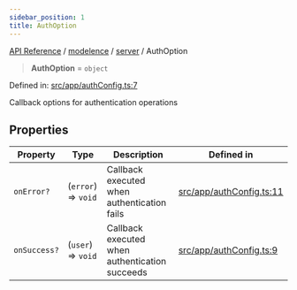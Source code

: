 ```yaml
---
sidebar_position: 1
title: AuthOption
---
```


[API Reference](/api-reference/modelence/server/type-aliases/../../../index) / [modelence](/api-reference/modelence/server/type-aliases/../../index) / [server](/api-reference/modelence/server/type-aliases/../index) / AuthOption

> **AuthOption** = `object`

Defined in: [src/app/authConfig.ts:7](https://github.com/modelence/modelence/blob/dc65f4ab5811f99563a21430d9b4fe4ef94bf293/packages/modelence/src/app/authConfig.ts#L7)

Callback options for authentication operations

## Properties

| Property | Type | Description | Defined in |
| ------ | ------ | ------ | ------ |
| <a id="onerror"></a> `onError?` | (`error`) => `void` | Callback executed when authentication fails | [src/app/authConfig.ts:11](https://github.com/modelence/modelence/blob/dc65f4ab5811f99563a21430d9b4fe4ef94bf293/packages/modelence/src/app/authConfig.ts#L11) |
| <a id="onsuccess"></a> `onSuccess?` | (`user`) => `void` | Callback executed when authentication succeeds | [src/app/authConfig.ts:9](https://github.com/modelence/modelence/blob/dc65f4ab5811f99563a21430d9b4fe4ef94bf293/packages/modelence/src/app/authConfig.ts#L9) |
